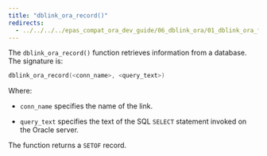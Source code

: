 ```yaml
---
title: "dblink_ora_record()"
redirects:
  - ../../../../epas_compat_ora_dev_guide/06_dblink_ora/01_dblink_ora_functions_and_procedures/04_dblink_ora_record #generated for docs/epas/reorg-role-use-case-mode
---
```


<div id="dblink_ora_record" class="registered_link"></div>

The `dblink_ora_record()` function retrieves information from a database. The signature is:

```c
dblink_ora_record(<conn_name>, <query_text>)
```

Where:

-   `conn_name` specifies the name of the link.

-   `query_text` specifies the text of the SQL `SELECT` statement invoked on the Oracle server.

The function returns a `SETOF` record.
